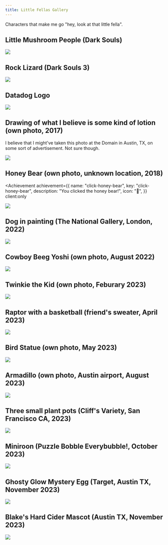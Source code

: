 ```yaml
---
title: Little Fellas Gallery
---
```



Characters that make me go "hey, look at that little fella".

## Little Mushroom People (Dark Souls)

![](https://darksouls.wiki.fextralife.com/file/Dark-Souls/small_mushroom_people_enemy_dark_soul.jpg)

## Rock Lizard (Dark Souls 3)

![](https://darksouls3.wiki.fextralife.com/file/Dark-Souls-3/rock-lizard-enemies-dark-souls-3-wiki-guide.jpg)

## Datadog Logo

![](https://i.imgur.com/pkdTQah.png)

## Drawing of what I believe is some kind of lotion (own photo, 2017)

I believe that I might've taken this photo at the Domain in Austin, TX, on some sort of advertisement. Not sure though.

![](https://i.imgur.com/v4WcKEs.png)

## Honey Bear (own photo, unknown location, 2018)

<Achievement
  achievement={{
    name: "click-honey-bear",
    key: "click-honey-bear",
    description: "You clicked the honey bear!",
    icon: "🐻",
  }}
  client:only
>
  ![](https://i.imgur.com/VdpeUrn.png)
</Achievement>

## Dog in painting (The National Gallery, London, 2022)

![](https://i.imgur.com/SZsvyJm.png)

## Cowboy Beeg Yoshi (own photo, August 2022)

![](https://i.imgur.com/z2f01NK.png)

## Twinkie the Kid (own photo, Feburary 2023)

![](https://i.imgur.com/NAfrlPk.png)

## Raptor with a basketball (friend's sweater, April 2023)

![](https://i.imgur.com/ZvXYUgv.jpg)

## Bird Statue (own photo, May 2023)

![](https://i.imgur.com/LC8d1jQ.png)

## Armadillo (own photo, Austin airport, August 2023)

![](https://i.imgur.com/RqLeiIB.png)

## Three small plant pots (Cliff's Variety, San Francisco CA, 2023)

![](https://i.imgur.com/TvhvXRg.png)

## Miniroon (Puzzle Bobble Everybubble!, October 2023)

![](https://i.imgur.com/cszW2Us.png)

## Ghosty Glow Mystery Egg (Target, Austin TX, November 2023)

![](https://i.imgur.com/AZm4fw3.png)

## Blake's Hard Cider Mascot (Austin TX, November 2023)

![](https://i.imgur.com/tHE3ma4.jpg)

